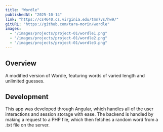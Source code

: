 ```yaml
---
title: "Wordle"
publishedAt: "2025-10-14"
link: "https://cs4640.cs.virginia.edu/tmn7vs/hw9/"
gitURL: "https://github.com/tara-morin/wordle"
images:
  - "/images/projects/project-01/wordle1.png"
  - "/images/projects/project-01/wordle2.png"
  - "/images/projects/project-01/wordle3.png"
---
```

## Overview
A modified version of Wordle, featuring words of varied length and unlimited guesses. 
## Development
This app was developed through Angular, which handles all of the user interactions and session storage with ease. The backend is handled by making a request to a PHP file, which then fetches a random word from a .txt file on the server. 